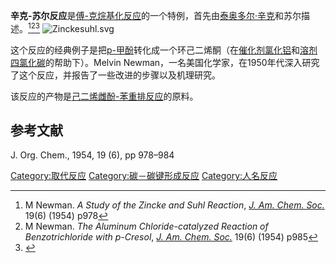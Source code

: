 '''辛克-苏尔反应'''是[[傅-克烷基化反应|傅-克烷基化反应]]的一个特例，首先由[[泰奥多尔·辛克|泰奥多尔·辛克]]和苏尔描述。<ref>M Newman. ''A Study of the Zincke and Suhl Reaction'', ''[[J._Am._Chem._Soc.|J. Am. Chem. Soc.]]'' 19(6) (1954) p978</ref><ref>M Newman. ''The Aluminum Chloride-catalyzed Reaction of Benzotrichloride with p-Cresol'', ''[[J._Am._Chem._Soc.|J. Am. Chem. Soc.]]'' 19(6) (1954) p985</ref><ref>{{cite journal 
 | title = Ueber die Einwirkung von Tetrachlorkohlenstoff und Aluminiumchlorid auf p-Kresol und p-Kresolderivate
 | author = [[Theodor_Zincke|Zincke, Th.]]; Suhl. R.
 | journal =  Chemische Berichte
 | volume = 39 
 | issue = 4
 | pages = 4148–4153
 | year = 1906
 | url =  
 | doi = 10.1002/cber.190603904115}}</ref>
[[Image:Zinckesuhl.svg|center]]

这个反应的经典例子是把[[p-甲酚|p-甲酚]]转化成一个环己二烯酮（在[[催化剂|催化剂]][[氯化铝|氯化铝]]和[[溶剂|溶剂]][[四氯化碳|四氯化碳]]的帮助下）。Melvin Newman，一名美国化学家，在1950年代深入研究了这个反应，并报告了一些改进的步骤以及机理研究。

该反应的产物是[[己二烯雌酚-苯重排反应|己二烯雌酚-苯重排反应]]的原料。

==参考文献==
{{Reflist}}

[[Category:取代反应|Category:取代反应]]
[[Category:碳－碳键形成反应|Category:碳－碳键形成反应]]
[[Category:人名反应|Category:人名反应]]
J. Org. Chem., 1954, 19 (6), pp 978–984